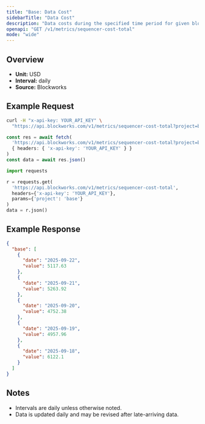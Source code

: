 ```yaml
---
title: "Base: Data Cost"
sidebarTitle: "Data Cost"
description: "Data costs during the specified time period for given blockchain."
openapi: "GET /v1/metrics/sequencer-cost-total"
mode: "wide"
---
```


## Overview

- **Unit:** USD
- **Interval:** daily
- **Source:** Blockworks

## Example Request

<CodeGroup>

```bash cURL
curl -H "x-api-key: YOUR_API_KEY" \
  "https://api.blockworks.com/v1/metrics/sequencer-cost-total?project=base"
```

```typescript TypeScript
const res = await fetch(
  'https://api.blockworks.com/v1/metrics/sequencer-cost-total?project=base',
  { headers: { 'x-api-key': 'YOUR_API_KEY' } }
)
const data = await res.json()
```

```python Python
import requests

r = requests.get(
  'https://api.blockworks.com/v1/metrics/sequencer-cost-total',
  headers={'x-api-key': 'YOUR_API_KEY'},
  params={'project': 'base'}
)
data = r.json()
```

</CodeGroup>

## Example Response

```json
{
  "base": [
    {
      "date": "2025-09-22",
      "value": 5117.63
    },
    {
      "date": "2025-09-21",
      "value": 5263.92
    },
    {
      "date": "2025-09-20",
      "value": 4752.38
    },
    {
      "date": "2025-09-19",
      "value": 4957.96
    },
    {
      "date": "2025-09-18",
      "value": 6122.1
    }
  ]
}
```

## Notes
- Intervals are daily unless otherwise noted.
- Data is updated daily and may be revised after late-arriving data.